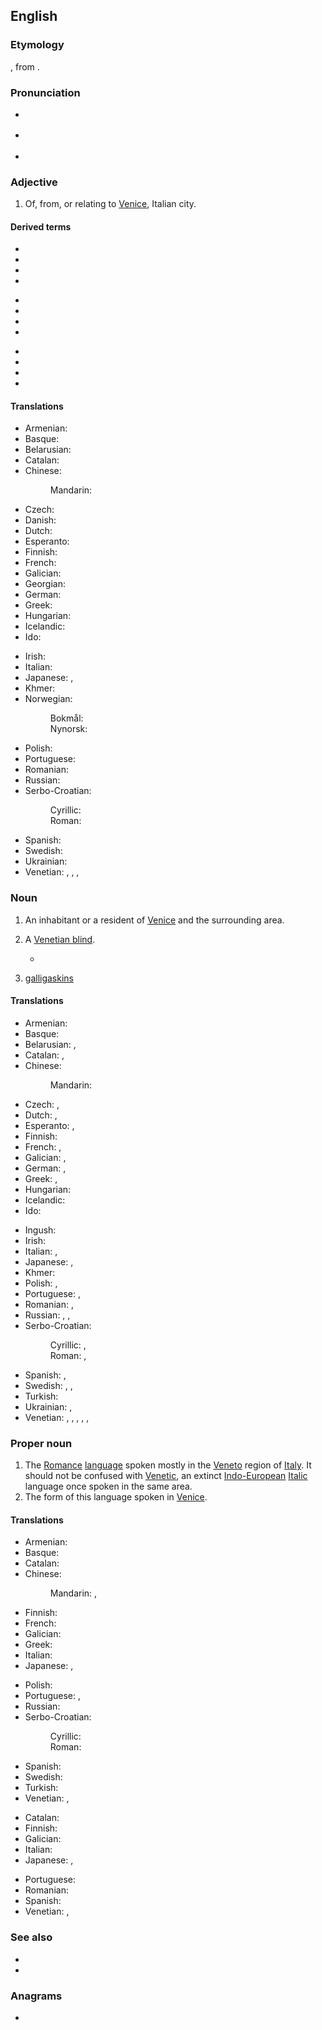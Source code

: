 ==English==

===Etymology===
{{suffix|en|Venetia|an}}, from {{der|en|la|Venetia||Venice}}.

===Pronunciation===
* {{a|GA}} {{IPA|/vəˈniʃən/|lang=en}}
* {{a|RP}} {{IPA|/vɪˈniːʃən/|lang=en}}
* {{rhymes|iːʃən|lang=en}}

===Adjective===
{{en-adj|-}}

# Of, from, or relating to [[Venice]], Italian city.

====Derived terms====
{{der-top3}}
* {{l|en|Venetian blind}}
* {{l|en|Venetian carpet}}
* {{l|en|Venetian ceruse}}
* {{l|en|Venetian chalk}}
{{der-mid3}}
* {{l|en|Venetian door}}
* {{l|en|Venetian glass}}
* {{l|en|Venetianness}}
* {{l|en|Venetian red}}
{{der-mid3}}
* {{l|en|Venetian soap}}
* {{l|en|Venetian sumac}}
* {{l|en|Venetian swell}}
* {{l|en|Venetian window}}
{{der-bottom}}

====Translations====
{{trans-top|relating to Venice}}
* Armenian: {{t|hy|վենետիկյան}}
* Basque: {{t|eu|veneziar}}
* Belarusian: {{t|be|венецыя́нскі|sc=Cyrl}}
* Catalan: {{t|ca|venecià}}
* Chinese:
*: Mandarin: {{t|cmn|[[威尼斯]][[的]]|tr=Wēinísī de|sc=Hani}}
* Czech: {{t+|cs|benátský}}
* Danish: {{t|da|venetiansk}}
* Dutch: {{t+|nl|Venetiaans}}
* Esperanto: {{t|eo|veneciana}}
* Finnish: {{t+|fi|venetsialainen}}
* French: {{t+|fr|vénitien}}
* Galician: {{t|gl|veneciano}}
* Georgian: {{t|ka|ვენეციური|sc=Geor}}
* German: {{t+|de|venezianisch}}
* Greek: {{t+|el|βενετσιάνικος|sc=Grek}}
* Hungarian: {{t+|hu|velencei}}
* Icelandic: {{t|is|feneyskur}}
* Ido: {{t|io|Veniziana}}
{{trans-mid}}
* Irish: {{t|ga|Veinéiseach}}
* Italian: {{t+|it|veneziano}}
* Japanese: {{t|ja|[[ヴェネツィア]][[の]]|tr=Venetsia no|sc=Jpan}}, {{t|ja|[[ベネチア]][[の]]|tr=Benechia no|sc=Jpan}}
* Khmer: {{t|km|វ៉ិនែសស្យ៉ា|sc=Khmr}}
* Norwegian:
*: Bokmål: {{t|nb|venetiansk}}
*: Nynorsk: {{t|nn|venetiansk}}
* Polish: {{t+|pl|wenecki}}
* Portuguese: {{t+|pt|veneziano}}
* Romanian: {{t+|ro|venețian}}
* Russian: {{t+|ru|венециа́нский|sc=Cyrl}}
* Serbo-Croatian:
*: Cyrillic: {{t|sh|венецѝја̄нскӣ|sc=Cyrl}}
*: Roman: {{t+|sh|venecìjānskī}}
* Spanish: {{t+|es|veneciano}}
* Swedish: {{t+|sv|venetiansk}}
* Ukrainian: {{t|uk|венеціа́нський|sc=Cyrl}}
* Venetian: {{t|vec|venessian}}, {{t+|vec|venesian}}, {{t|vec|venessiano}}, {{t|vec|venesiano}}
{{trans-bottom}}

===Noun===
{{en-noun}}

# An inhabitant or a resident of [[Venice]] and the surrounding area.
# {{lb|en|colloquial}} A [[Venetian blind]].
#* {{quote-book|year=1859|author=Mowbray Thomson|authorlink=Mowbray Thomson|title=The Story of Cawnpore|passage=We never saw her ladyship, but the attendants told us, that the '''Venetians''' of her apartments were not impenetrably opaque from within, and that the old lady had seen us, and was concerned for our welfare.}}
# {{lb|en|obsolete|in the plural}} [[galligaskins]]

====Translations====
{{trans-top|inhabitant of Venice}}
* Armenian: {{t|hy|վենետիկցի}}
* Basque: {{t|eu|veneziar}}
* Belarusian: {{t|be|венецыя́нец|m|sc=Cyrl}}, {{t|be|венецыя́нка|f|sc=Cyrl}}
* Catalan: {{t|ca|venecià|m}}, {{t|ca|veneciana|f}}
* Chinese:
*: Mandarin: {{t|cmn|[[威尼斯]][[人]]|tr=Wēinísī rén|sc=Hani}}
* Czech: {{t|cs|Benátčan|m}}, {{t|cs|Benátčanka|f}}
* Dutch: {{t+|nl|Venetiaan|m}}, {{t+|nl|Venetiaanse|f}}
* Esperanto: {{t|eo|veneciano}} {{qualifier|man or woman}}, {{t|eo|venecianino}} {{qualifier|woman}}
* Finnish: {{t+|fi|venetsialainen}}
* French: {{t+|fr|Vénitien|m}}, {{t+|fr|Vénitienne|f}}
* Galician: {{t|gl|veneciano|m}}, {{t|gl|veneciana|f}}
* German: {{t+|de|Venezianer|m}}, {{t+|de|Venezianerin|f}}
* Greek: {{t|el|Βενετσιάνος|m|sc=Grek}}, {{t|el|Βενετσιάνα|f|sc=Grek}}
* Hungarian: {{t+|hu|velencei}}
* Icelandic: {{t|is|Feneyingur|m}}
* Ido: {{t|io|Veniziano}}
{{trans-mid}}
* Ingush: {{t|inh|вендигаз}}
* Irish: {{t|ga|Veinéiseach|m}}
* Italian: {{t+|it|veneziano|m}}, {{t+|it|veneziana|f}}
* Japanese: {{t|ja|[[ヴェネツィア]][[人]]|tr=ヴェネツィアじん, Venetsia-jin|sc=Jpan}}, {{t|ja|[[ベネチア]][[人]]|tr=ベネチアじん, Benechia-jin|sc=Jpan}}
* Khmer: {{t|km|វ៉ិនែសស្យ៉ា|sc=Khmr}}
* Polish: {{t+|pl|wenecjanin|m}}, {{t+|pl|wenecjanka|f}}
* Portuguese: {{t+|pt|veneziano|m}}, {{t|pt|veneziana|f}}
* Romanian: {{t+|ro|venețian|m}}, {{t+|ro|venețiană|f}}
* Russian: {{t+|ru|венециа́нец|m|sc=Cyrl}}, {{t+|ru|венециа́нин|m|sc=Cyrl}}, {{t+|ru|венециа́нка|f|sc=Cyrl}}
* Serbo-Croatian:
*: Cyrillic: {{t|sh|Венеција́нац|m|sc=Cyrl}}, {{t|sh|Венецѝја̄нка|f|sc=Cyrl}}
*: Roman: {{t+|sh|Venecijánac|m}}, {{t|sh|Venecìjānka|f}}
* Spanish: {{t+|es|veneciano|m}}, {{t+|es|veneciana|f}}
* Swedish: {{t|sv|venetian|c}}, {{t|sv|venetianare|c}} {{qualifier|man or woman}}, {{t+|sv|venetianska|c}} {{qualifier|woman}}
* Turkish: {{t|tr|Venedikli}}
* Ukrainian: {{t|uk|венеціа́нець|m|sc=Cyrl}}, {{t|uk|венеціа́нка|f|sc=Cyrl}}
* Venetian: {{t|vec|venessian|m}}, {{t|vec|venessiano|m}}, {{t|vec|venessiana|f}}, {{t+|vec|venesian|m}}, {{t|vec|venesiano|m}}, {{t|vec|venesiana|f}}
{{trans-bottom}}

===Proper noun===
{{en-proper noun}}
{{wikipedia|Venetian language}}

# The [[Romance]] [[language]] spoken mostly in the [[Veneto]] region of [[Italy]]. It should not be confused with [[Venetic]], an extinct [[Indo-European]] [[Italic]] language once spoken in the same area.
# The form of this language spoken in [[Venice]].

====Translations====
{{trans-top|Romance language spoken in Veneto}}
* Armenian: {{t|hy|[[Վենետիկ|Վենետիկի]] [[բարբառ]]}}
* Basque: {{t+|eu|veneziera}}
* Catalan: {{t|ca|vènet|m}}
* Chinese:
*: Mandarin: {{t|cmn|威尼斯語|sc=Hani}}, {{t|cmn|威尼斯语|tr=Wēinísī yǔ|sc=Hani}}
* Finnish: {{t+|fi|venetsia}}
* French: {{t+|fr|vénitien|m}}
* Galician: {{t+|gl|véneto|m}}
* Greek: {{t+|el|βενετικά|n-p|sc=Grek}}
* Italian: {{t+|it|veneto|m}}
* Japanese: {{t|ja|ヴェネト語|tr=ヴェネトご, Veneto-go|sc=Jpan}}, {{t|ja|ベネト語|tr=ベネトご, Beneto-go|sc=Jpan}}
{{trans-mid}}
* Polish: {{t+|pl|wenecki|m}}
* Portuguese: {{t+|pt|vêneto|m}}, {{t+|pt|véneto|m}}
* Russian: {{t+|ru|вене́тский|m|sc=Cyrl}}
* Serbo-Croatian:
*: Cyrillic: {{t|sh|венецѝја̄нскӣ|m|sc=Cyrl}}
*: Roman: {{t+|sh|venecìjānskī|m}}
* Spanish: {{t+|es|véneto|m}}
* Swedish: {{t+|sv|venetianska|c}}
* Turkish: {{t+|tr|Venedikçe}}
* Venetian: {{t+|vec|vèneto|m}}, {{t|vec|łéngua vèneta|f}}
{{trans-bottom}}

{{trans-top|form of Venetian spoken in Venice}}
* Catalan: {{t|ca|venecià|m}}
* Finnish: {{t|fi|[[Venetsian]] [[murre]]}}
* Galician: {{t|gl|veneciano|m}}
* Italian: {{t+|it|veneziano|m}}
* Japanese: {{t+|ja|ヴェネツィア語|tr=ヴェネツィアご, Venetsia-go|sc=Jpan}}, {{t|ja|ベネチア語|tr=ベネチアご, Benechia-go|sc=Jpan}}
{{trans-mid}}
* Portuguese: {{t+|pt|veneziano|m}}
* Romanian: {{t+|ro|venețiană|f}}
* Spanish: {{t+|es|veneciano|m}}
* Venetian: {{t+|vec|venesian|m}}, {{t|vec|venessian|m}}
{{trans-bottom}}

===See also===
* {{langcat|vec}}
* {{ISO 639|link=Linguist List||lang=Venetic|code=vec}}

{{topics|en|Demonyms|Languages}}

===Anagrams===
* {{anagrams|en|a=aeeinntv|Aventine}}